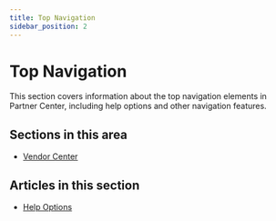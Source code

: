 ```yaml
---
title: Top Navigation
sidebar_position: 2
---
```


# Top Navigation

This section covers information about the top navigation elements in Partner Center, including help options and other navigation features.

## Sections in this area

- [Vendor Center](./vendor-center/index.mdx)

## Articles in this section

- [Help Options](./help-options.mdx)